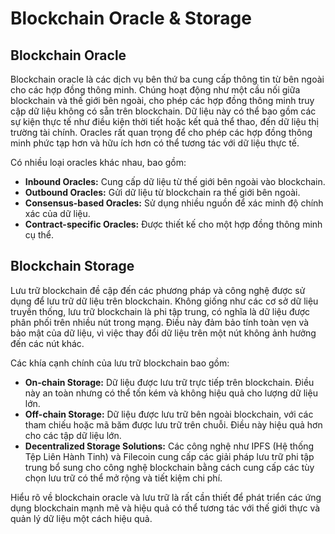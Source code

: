 # Blockchain Oracle & Storage


<YouTubePlayer videoId="NW94eUNe-mc"/>

## Blockchain Oracle

Blockchain oracle là các dịch vụ bên thứ ba cung cấp thông tin từ bên ngoài cho các hợp đồng thông minh. Chúng hoạt động như một cầu nối giữa blockchain và thế giới bên ngoài, cho phép các hợp đồng thông minh truy cập dữ liệu không có sẵn trên blockchain. Dữ liệu này có thể bao gồm các sự kiện thực tế như điều kiện thời tiết hoặc kết quả thể thao, đến dữ liệu thị trường tài chính. Oracles rất quan trọng để cho phép các hợp đồng thông minh phức tạp hơn và hữu ích hơn có thể tương tác với dữ liệu thực tế.

Có nhiều loại oracles khác nhau, bao gồm:

- **Inbound Oracles:** Cung cấp dữ liệu từ thế giới bên ngoài vào blockchain.
- **Outbound Oracles:** Gửi dữ liệu từ blockchain ra thế giới bên ngoài.
- **Consensus-based Oracles:** Sử dụng nhiều nguồn để xác minh độ chính xác của dữ liệu.
- **Contract-specific Oracles:** Được thiết kế cho một hợp đồng thông minh cụ thể.

## Blockchain Storage

Lưu trữ blockchain đề cập đến các phương pháp và công nghệ được sử dụng để lưu trữ dữ liệu trên blockchain. Không giống như các cơ sở dữ liệu truyền thống, lưu trữ blockchain là phi tập trung, có nghĩa là dữ liệu được phân phối trên nhiều nút trong mạng. Điều này đảm bảo tính toàn vẹn và bảo mật của dữ liệu, vì việc thay đổi dữ liệu trên một nút không ảnh hưởng đến các nút khác.

Các khía cạnh chính của lưu trữ blockchain bao gồm:

- **On-chain Storage:** Dữ liệu được lưu trữ trực tiếp trên blockchain. Điều này an toàn nhưng có thể tốn kém và không hiệu quả cho lượng dữ liệu lớn.
- **Off-chain Storage:** Dữ liệu được lưu trữ bên ngoài blockchain, với các tham chiếu hoặc mã băm được lưu trữ trên chuỗi. Điều này hiệu quả hơn cho các tập dữ liệu lớn.
- **Decentralized Storage Solutions:** Các công nghệ như IPFS (Hệ thống Tệp Liên Hành Tinh) và Filecoin cung cấp các giải pháp lưu trữ phi tập trung bổ sung cho công nghệ blockchain bằng cách cung cấp các tùy chọn lưu trữ có thể mở rộng và tiết kiệm chi phí.

Hiểu rõ về blockchain oracle và lưu trữ là rất cần thiết để phát triển các ứng dụng blockchain mạnh mẽ và hiệu quả có thể tương tác với thế giới thực và quản lý dữ liệu một cách hiệu quả.
